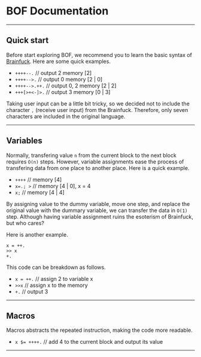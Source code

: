 # BOF Documentation
---
## Quick start
Before start exploring BOF, we recommend you to learn the basic syntax of [<u>Brainfuck</u>](https://en.wikipedia.org/wiki/Brainfuck).
Here are some quick examples.
- `++++--.` // output 2 memory [2]
- `++++-->.` // output 0 memory [2 | 0]
- `++++-->.++.` // output 0, 2 memory [2 | 2]
- `+++[>+<-]>.` // output 3 memory [0 | 3]

Taking user input can be a little bit tricky, so we decided not to include the character `,` (receive user input) from the Brainfuck. Therefore, only seven characters are included in the original language.

---
## Variables
Normally, transfering value `n` from the current block to the next block requires `O(n)` steps. 
However, variable assignments ease the process of transfering data from one place to another place. Here is a quick example.


- `++++` // memory [4]
- `x=.; >` // memory [4 | 0], x = 4
- `x;` // memory [4 | 4]

By assigning value to the dummy variable, move one step, and replace the original value with the dummary variable, we can transfer the data in `O(1)` step. Although having variable assignment ruins the esoterism of Brainfuck, but who cares? 

Here is another example. 

```
x = ++.
>> x
+.
```
This code can be breakdown as follows.
- `x = ++.` // assign 2 to variable x
- `>>x` // assign x to the memory
- `+.` // output 3
---
## Macros
Macros abstracts the repeated instruction, making the code more readable.

- `x $= ++++.`  // add 4 to the current block and output its value

---
